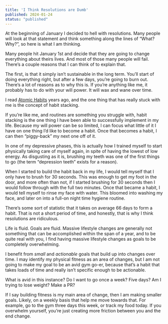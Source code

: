 ```yaml
---
title: 'I Think Resolutions are Dumb'
published: 2024-01-24
status: "published"
---
```

At the beginning of January I decided to hell with resolutions. Many people will look at that statement and think something along the lines of “What? Why?”, so here is what I am thinking.

Many people hit January 1st and decide that they are going to change everything about theirs lives. And most of those many people will fail. There’s a couple reasons that I can think of to explain that.

The first, is that it simply isn’t sustainable in the long term. You’ll start of doing everything right, but after a few days, you’re going to burn out. There’s a lot of reasons as to why this is. If you’re anything like me, it probably has to do with your will power. It will wax and wane over time.

I read [Atomic Habits](https://jamesclear.com/atomic-habits) years ago, and the one thing that has really stuck with me is the concept of habit stacking.

If you’re like me, and routines are something you struggle with, habit stacking is the one thing I have been able to successfully implement in my life. Because my will power can be so limited, I can focus what little of it I have on one thing I’d like to become a habit. Once that becomes a habit, I can then “piggy-back” my next one off of it.

In one of my depressive phases, this is actually how I trained myself to start physically taking care of myself again, in spite of having the lowest of low energy. As disgusting as it is, brushing my teeth was one of the first things to go (the term “depression teeth” exists for a reason). 

When I started to build the habit back in my life, I would tell myself that I only have to brush for 30 seconds. This was enough to get my foot in the door, and more often than not, if I started brushing for 30 seconds then I would follow through with the full two minutes. Once that became a habit, I would tell myself to rinse my face with water. This bloomed into washing my face, and later on into a full-on night time hygiene routine.

There’s some sort of statistic that it takes on average 66 days to form a habit. That is not a short period of time, and honestly, that is why I think resolutions are ridiculous.

Life is fluid. Goals are fluid. Massive lifestyle changes are generally not something that can be accomplished within the span of a year, and to be quite real with you, I find having massive lifestyle changes as goals to be completely overwhelming.

I benefit from _small_ and _actionable_ goals that build up into changes over time. I may identify my physical fitness as an area of changes, but I am not going to make my goal to be an avid gym go-er, because that’s a habit that takes loads of time and really isn’t specific enough to be actionable.

What is avid in this instance? Do I want to go once a week? Five days? Am I trying to lose weight? Make a PR?

If I say building fitness is my main area of change, then I am making smaller goals. Likely, on a weekly basis that help me move towards that. For example, go to the gym three days this week, or track my food today. If you overwhelm yourself, you’re just creating more friction between you and the end change.
